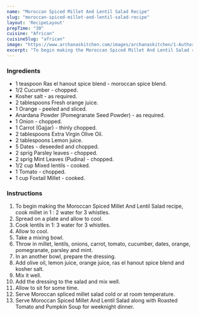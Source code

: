 ---
name: "Moroccan Spiced Millet And Lentil Salad Recipe"
slug: "moroccan-spiced-millet-and-lentil-salad-recipe"
layout: 'RecipeLayout'
prepTime: "30"
cuisine: "African"
cuisineSlug: "african"
image: "https://www.archanaskitchen.com/images/archanaskitchen/1-Author/Smitha-Kalluraya/MOROCCON_SPICED_MILLET_AND_LENTIL_SALAD.jpg"
excerpt: "To begin making the Moroccan Spiced Millet And Lentil Salad recipe, cook millet in 1  2 water for 3 whistles"
---

### Ingredients

- 1 teaspoon Ras el hanout spice blend - moroccan spice blend.
- 1/2 Cucumber - chopped.
- Kosher salt - as required.
- 2 tablespoons Fresh orange juice.
- 1 Orange - peeled and sliced.
- Anardana Powder (Pomegranate Seed Powder) - as required.
- 1 Onion - chopped.
- 1 Carrot (Gajjar) - thinly chopped.
- 2 tablespoons Extra Virgin Olive Oil.
- 2 tablespoons Lemon juice.
- 5 Dates - deseeded and chopped.
- 2 sprig Parsley leaves - chopped.
- 2 sprig Mint Leaves (Pudina) - chopped.
- 1/2 cup Mixed lentils - cooked.
- 1 Tomato - chopped.
- 1 cup Foxtail Millet - cooked.

### Instructions

1. To begin making the Moroccan Spiced Millet And Lentil Salad recipe, cook millet in 1 : 2 water for 3 whistles.
1. Spread on a plate and allow to cool.
1. Cook lentils in 1: 3 water for 3 whistles.
1. Allow to cool.
1. Take a mixing bowl.
1. Throw in millet, lentils, onions, carrot, tomato, cucumber, dates, orange, pomegranate, parsley and mint.
1. In an another bowl, prepare the dressing.
1. Add olive oil, lemon juice, orange juice, ras el hanout spice blend and kosher salt.
1. Mix it well.
1. Add the dressing to the salad and mix well.
1. Allow to sit for some time.
1. Serve Moroccan spliced millet salad cold or at room temperature.
1. Serve Moroccan Spiced Millet And Lentil Salad along with Roasted Tomato and Pumpkin Soup for weeknight dinner.
